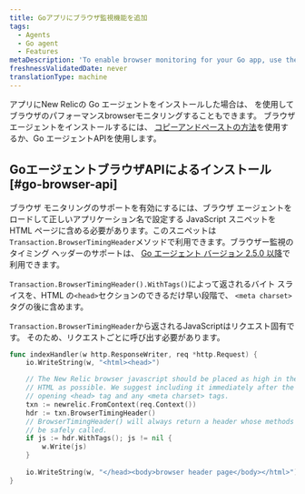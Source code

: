 ```yaml
---
title: Goアプリにブラウザ監視機能を追加
tags:
  - Agents
  - Go agent
  - Features
metaDescription: 'To enable browser monitoring for your Go app, use the copy and paste method, or use the Go agent''s browser API.'
freshnessValidatedDate: never
translationType: machine
---
```


アプリにNew Relicの Go エージェントをインストールした場合は、 [<InlinePopover type="browser"/>](/docs/browser/new-relic-browser/getting-started/introduction-new-relic-browser)を使用してブラウザのパフォーマンスbrowserモニタリングすることもできます。 ブラウザエージェントをインストールするには、 [コピーアンドペーストの方法](/docs/browser/new-relic-browser/installation/install-new-relic-browser-agent#copy-paste-app)を使用するか、Go エージェントAPIを使用します。

## GoエージェントブラウザAPIによるインストール [#go-browser-api]

ブラウザ モニタリングのサポートを有効にするには、ブラウザ エージェントをロードして正しいアプリケーション名で設定する JavaScript スニペットを HTML ページに含める必要があります。このスニペットは`Transaction.BrowserTimingHeader`メソッドで利用できます。ブラウザー監視のタイミング ヘッダーのサポートは、 [Go エージェント バージョン 2.5.0 以降](/docs/release-notes/agent-release-notes/go-release-notes)で利用できます。

`Transaction.BrowserTimingHeader().WithTags()`によって返されるバイト スライスを、HTML の`<head>`セクションのできるだけ早い段階で、 `<meta charset>`タグの後に含めます。

`Transaction.BrowserTimingHeader`から返される<DNT>JavaScript</DNT>はリクエスト固有です。 そのため、リクエストごとに呼び出す必要があります。

```go
func indexHandler(w http.ResponseWriter, req *http.Request) {
    io.WriteString(w, "<html><head>")

    // The New Relic browser javascript should be placed as high in the
    // HTML as possible. We suggest including it immediately after the
    // opening <head> tag and any <meta charset> tags.
    txn := newrelic.FromContext(req.Context())
    hdr := txn.BrowserTimingHeader()
    // BrowserTimingHeader() will always return a header whose methods can
    // be safely called.
    if js := hdr.WithTags(); js != nil {
        w.Write(js)
    }
    
    io.WriteString(w, "</head><body>browser header page</body></html>")
}
```

